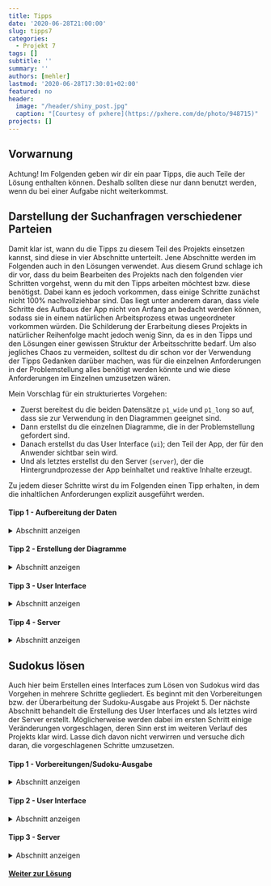 ---
title: Tipps
date: '2020-06-28T21:00:00'
slug: tipps7
categories:
  - Projekt 7
tags: []
subtitle: ''
summary: ''
authors: [mehler]
lastmod: '2020-06-28T17:30:01+02:00'
featured: no
header:
  image: "/header/shiny_post.jpg"
  caption: "[Courtesy of pxhere](https://pxhere.com/de/photo/948715)"
projects: []
---

## Vorwarnung

Achtung! Im Folgenden geben wir dir ein paar Tipps, die auch Teile der Lösung enthalten können. Deshalb sollten diese nur dann benutzt werden, wenn du bei einer Aufgabe nicht weiterkommst.

## Darstellung der Suchanfragen verschiedener Parteien
Damit klar ist, wann du die Tipps zu diesem Teil des Projekts einsetzen kannst, sind diese in vier Abschnitte unterteilt. Jene Abschnitte werden im Folgenden auch in den Lösungen verwendet. Aus diesem Grund schlage ich dir vor, dass du beim Bearbeiten des Projekts nach den folgenden vier Schritten vorgehst, wenn du mit den Tipps arbeiten möchtest bzw. diese benötigst. Dabei kann es jedoch vorkommen, dass einige Schritte zunächst nicht 100% nachvollziehbar sind. Das liegt unter anderem daran, dass viele Schritte des Aufbaus der App nicht von Anfang an bedacht werden können, sodass sie in einem natürlichen Arbeitsprozess etwas ungeordneter vorkommen würden. Die Schilderung der Erarbeitung dieses Projekts in natürlicher Reihenfolge macht jedoch wenig Sinn, da es in den Tipps und den Lösungen einer gewissen Struktur der Arbeitsschritte bedarf. Um also jegliches Chaos zu vermeiden, solltest du dir schon vor der Verwendung der Tipps Gedanken darüber machen, was für die einzelnen Anforderungen in der Problemstellung alles benötigt werden könnte und wie diese Anforderungen im Einzelnen umzusetzen wären.

Mein Vorschlag für ein strukturiertes Vorgehen:

- Zuerst bereitest du die beiden Datensätze `p1_wide` und `p1_long` so auf, dass sie zur Verwendung in den Diagrammen geeignet sind.
- Dann erstellst du die einzelnen Diagramme, die in der Problemstellung gefordert sind.
- Danach erstellst du das User Interface (`ui`); den Teil der App, der für den Anwender sichtbar sein wird.
- Und als letztes erstellst du den Server (`server`), der die Hintergrundprozesse der App beinhaltet und reaktive Inhalte erzeugt.

Zu jedem dieser Schritte wirst du im Folgenden einen Tipp erhalten, in dem die inhaltlichen Anforderungen explizit ausgeführt werden. 

#### Tipp 1 - Aufbereitung der Daten
<details><summary>Abschnitt anzeigen</summary>
Sobald man die beiden Datensätze `p1_wide` und `p1_long` heruntergeladen hat, sollte man sich deren Aufbau anschauen. Der relevanteste Unterschied beider Datensätze besteht darin, dass die Prozentangaben der einzelnen Parteien bei `p1_long` in einer Spalte vorliegen, während bei `p1_wide` für jede Partei eine eigene Spalte vorliegt. Dadurch ergibt sich eine nötige Erweiterung des Datensatzes für die Erstellung der Diagramme: bei `p1_long` muss man manuell eine neue Variable mit den kumulierten Prozentangaben für die einzelnen Parteien erstellen. Schau dir dafür mal die `tapply`-Funktion an!
Die zweite Problematik wurde bereits in Projekt 1 angesprochen und wird durch die Überprüfung der Struktur der Datumsvariablen in beiden Datensätzen deutlich: R erkennt die Datumsangaben nicht als solche an. Um das zu erreichen, muss man jeweils eine neue Datumsvariable erstellen, in der das Datum von der Klasse `factor` in die Klasse `POSIXct` umgewandelt wurde. Da es in diesem Projekt schwerpunktmäßig nicht um die Arbeit mit Datensätzen geht, kannst du diese Umwandlungen aus den [Lösungen von Projekt 1](/post/loesungen1) übernehmen. 
</details>

#### Tipp 2 - Erstellung der Diagramme
<details><summary>Abschnitt anzeigen</summary>
Auch bei der Erstellung der Diagramme kannst du große Teile aus Projekt 1 übernehmen. Die Diagramme 1 und 2 können beinahe unverändert aus den [Lösungen von Projekt 1](/post/loesungen1) übernommen werden. Nur die Diagramme 3 und 4 (das Balkendiagramm und das Kuchendiagramm) musst du neu erstellen. Verwende dafür der Einfachheit halber den Datensatz `p1_wide` in Verbindung mit `ggplot2`. Falls du damit nicht zurechtkommst, kannst du auch mit den beiden Funktionen `barplot` und `pie` arbeiten; diese weisen jedoch gewisse Nachteile auf. 
</details>

#### Tipp 3 - User Interface
<details><summary>Abschnitt anzeigen</summary>
Überlege dir, welche Input-Fenster für die App benötigt werden. Zur Hilfe kannst du hier eine kleine Übersicht der Input-Funktionen sehen:
[![](/post/2020-07-21-uebersicht7_files/shiny-Befehle-Inputs.png)](https://shiny.rstudio.com/tutorial/)

In jedem Fall benötigst du Inputs für einfachen Text, eine Datumsspanne, Checkboxen und einen Button.
Ein weiterer wichtiger Punkt für das User Interface ist die sogenannte `navbarPage`. Innerhalb dieser Funktion bestimmst du mit einzelnen `tabsetPanel`-Befehlen die Inhalte der verschiedenen Unterseiten. Schau dir dafür einfach die Hilfefunktion in R an oder suche im Internet nach weiterer Hilfe.

<i>Zusatz:</i> Sofern du alle Bestandteile im Einzelnen erstellen konntest, besteht nun die Frage, wie diese möglichst ästhetisch angeordnet und formatiert werden können. Da `shiny` auf Basis von HTML funktioniert, können dir hier auch Kenntnisse von CSS (Cascading Style Sheets - " gestufte Gestaltungsbögen") weiterhelfen. Schau dir dafür gerne auch Tutorials zu CSS an, oder suche explizit nach der Umsetzung bestimmter Gestaltungsideen.
An einigen Stellen im User Interface kannst du verschiedenste Gestaltungsvorschriften einsetzen, deren Gültigkeit vom gesamten Dokument bis auf die kleinste Einheit reichen kann. Derart lassen sich verschieden spezifische Optimierungen ästhetischer Natur überall im R-Skript vornehmen. Im Folgenden siehst du zwei beispielhafte Befehle:

```{r, eval = FALSE}
##Beispiel 1 - Stellung im Skript relevant
style = "background: #337ab7; color: white;" #bestimmt je nach Stellung im Skript Hintergrundfarbe und Schriftfarbe

##Beispiel 2 - Allgemeine Style-Vorschrift am Anfang des Dokuments
tags$head(
  tags$style(".navbar {background-color: #eded00;}", #bestimmt Hintergrundfarbe der "navbar"
             ".navbar-default .navbar-brand {color: black; background-color: #ffaa00}")) #bestimmt Hintergrundfarbe und Schriftfarbe des Navbar-Titels
```

</details>

#### Tipp 4 - Server
<details><summary>Abschnitt anzeigen</summary>
Im Server geht es darum, die Outputs der App zu erstellen und dabei die Inputs mit einzubeziehen. Die bereits erstellten Diagramme musst du dafür zunächst in eine `render`-Funktion einfügen und dann anhand der zuvor definierten Bezeichnungen im User Interface den richtigen Outputs zuweisen. Eine kurze Erklärung dazu erhältst du [hier](https://shiny.rstudio.com/tutorial/written-tutorial/lesson4/).
Für das Einbeziehen der Inputs in die Diagramme benötigst du Wissen darüber, wie die eingegebenen Daten in den Input-Variablen vorliegen (abrufen kannst du die Inputs über `input$inputId`). Der Titel wird als normaler Text vorliegen, weshalb man `input$Titel` einfach an die Stelle des Titels setzen kann. Der Input der Datumsspanne wird aus zwei Daten im Format "yyyy-mm-dd" bestehen (`input$Datum[1]` und `input$Datum[2]`). Damit R diese auch als Datum erkennen kann, müssen diese in das `POSIXct`-Format umgewandelt werden (das geht einfach mit `asPOSIXct`). Dann kann man mit zwei einfachen größer (>)/kleiner (<) Bedingungen, die erwünschte Datumsspanne aus dem Datensatz herausfiltern. Hierfür braucht man die `reactiveValues`-Funktion zum Erstellen eines reaktiven Datensatzes (als Ausgangspunkt für Veränderungen anhand des Inputs und als Default-Datensatz zur Erstellung der Diagramme beim Öffnen der App) und die `observeEvent`-Funktion damit die Aktualisierung des verwendeten Datensatzes erst nach dem Betätigen des Action-Buttons geschieht. Ist diese Veränderung geschehen, muss man auch den in den Diagrammen verwendeten Datensatz verändern (dort muss der reaktive Datensatz eingesetzt werden). Denk dabei daran, dass in den Diagrammen mit zwei Datensätzen gearbeitet wird, weshalb du zwei reaktive Datensätze erstellen musst. Als letztes musst du noch den Input der zu verwendenden Parteien in die Veränderung der reaktiven Datensätze (innerhab der `observeEvent`-Funktion) einbeziehen. Innerhalb von `input$Parteien` liegen die ausgewählten Parteien als Faktoren vor (z.B. `CDU`), weshalb du mithilfe einer `is.element`-Bedingung die ausgewählten Parteien aus dem Ursprungsdatensatz herausfiltern kannst.

<u><i>Zusatz:</i></u> Nach der Einbindung dieser Befehle in den `server` ist die App fertig und kann mit `shinyApp(ui, server)` ausgeführt werden. Doch damit diese App auch formal bereit zum Hochladen wäre, muss man alle anderen ausgeführten Befehle ab dem Download der beiden Datensätze `p1_long` und `p1_wide` in die `server`-Funktion einbeziehen. Das führt dazu, dass beim Ausführen der App alle Veränderungen an den Datensätzen automatisch ein Mal ausgeführt werden. Man könnte denken, dass dies zu Problemen führen könnte, da diese Befehle keine reaktiven Inputs beinhalten. Doch da im `server` nur jene Befehle wiederholt ausgeführt werden, die auf Veränderungen in den Inputs reagieren, bedeutet das im Umkehrschluss, dass die Veränderungen in den Datensätzen `p1_long` und `p1_wide` direkt beim Start der App vorgenommen und nicht wiederholt werden.
</details>

## Sudokus lösen
Auch hier beim Erstellen eines Interfaces zum Lösen von Sudokus wird das Vorgehen in mehrere Schritte gegliedert. Es beginnt mit den Vorbereitungen bzw. der Überarbeitung der Sudoku-Ausgabe aus Projekt 5. Der nächste Abschnitt behandelt die Erstellung des User Interfaces und als letztes wird der Server erstellt. Möglicherweise werden dabei im ersten Schritt einige Veränderungen vorgeschlagen, deren Sinn erst im weiteren Verlauf des Projekts klar wird. Lasse dich davon nicht verwirren und versuche dich daran, die vorgeschlagenen Schritte umzusetzen.

#### Tipp 1 - Vorbereitungen/Sudoku-Ausgabe
<details><summary>Abschnitt anzeigen</summary>
Wenn man die Abbildung aus Projekt 5 übernimmt, hat man ein Sudoku-Gitter mit farbig hinterlegten Zahlen und der Überschrift "Sudoku". Als Abbildung allein ergibt das vielleicht Sinn, doch für die App sollten daran einige Veränderungen vorgenommen werden:

1. Die Beschriftung der Achsen sollte wieder hinzugefügt werden.
2. Die Legende auf der rechte Seite sollte entfernt werden.
3. Das Sudoku benötigt keinen Titel (dieser sitzt in der App an einer anderen Stelle).
4. Die Abstände des Sudokus zu den Rändern der Abbildung können mit dem `mar`-Argument in der `par`-Funktion angepasst werden.
5. Die Größe der Zahlen in den Feldern kann vergrößert werden.
</details>

#### Tipp 2 - User Interface
<details><summary>Abschnitt anzeigen</summary>
Im User Interface muss entschieden werden, mit welchen Inputs das Einsetzen von Zahlen und das Hochladen eines eigenen Sudokus umgesetzt werden sollen. Das Einsetzen von Zahlen gestaltet nicht so einfach wie in der analogen Form, bei der man "einfach" eine Zahl in ein Kästchen schreibt. In einer digitalen Form muss angegeben werden, an welcher Position die ausgewählte Zahl eingesetzt werden soll. Aus diesem Grund braucht man hier neben einem Zahlen-Input zwei weitere Zahlen-Inputs für Zeilen und Spaltenangabe jeweils mit einem Wertebereich von 1 bis 9 sowie auch einen Action-Button für das tatsächliche Einsetzen der Zahl. Für das Hochladen eines eigenen Sudokus braucht man darüber hianus einen Input für Dateien. Damit es dabei zu keinen Problemen kommt, kann man hier auch einen weiteren Action-Button einbauen, der später steuert, ob und wann genau die hochgeladene Datei als Quelle für die Abbildung übernommen werden soll.

Als zweiter Punkt geht es im User Interface darum, die benötigten Inputs ansehnlich anzuordnen, sodass auch eine optisch ansprechende App entsteht. Dafür benutzen wir in diesem Fall das übergeordnete Layout `pageWithSidebar`, das aus `sidebarPanel` und `mainPanel` (+ optional einem `titlePanel`) besteht. Darüber hinaus kann die App auch durch weitere Style-Vorgaben verschönert werden, die man mithilfe der Formatierungssprache [CSS](https://wiki.selfhtml.org/wiki/CSS) in R einbinden kann. Beispiele dafür siehst du hier:

```{r, eval = FALSE}
##Beispiel 1 - Stellung im Skript relevant
style = "background: #337ab7; color: white;" #bestimmt je nach Stellung im Skript Hintergrundfarbe und Schriftfarbe

##Beispiel 2 - Allgemeine Style-Vorschrift am Anfang des Dokuments
tags$head(
  tags$style(".navbar {background-color: #eded00;}", #bestimmt Hintergrundfarbe der "navbar"
             ".navbar-default .navbar-brand {color: black; background-color: #ffaa00}")) #bestimmt Hintergrundfarbe und Schriftfarbe des Navbar-Titels
```

</details>

#### Tipp 3 - Server
<details><summary>Abschnitt anzeigen</summary>
Schritt 1: Zunächst braucht man ein Beispiel Sudoku, das abgebildet wird, wenn die App geöffnet wird und noch kein eigenes Sudoku geladen wurde. Anhand von diesem Sudoku können wir auch die Funktionalität des Einsetzens der Zahlen überprüfen und die Funktion einfügen, dass vorgegebene Zahlen nicht verändert werden können. Dafür muss man den Datensatz (also das Sudoku) laden und als reaktiven Datensatz abspeichern, indem man die `reactiveValues`-Funktion verwendet. Nun liegt das Sudoku im ursprünglichen Objekt (z.B. `BeispielSudoku`) und im reaktiven Objekt (z.B. `rv$data`) vor, anhand dessen nun die Abbildung erstellt werden soll.

Da erst auf Knopfdruck eine Zahl an die gewählte Position gesetzt werden soll, nutzt man nun eine `observeEvent`-Funktion, um das reaktive Objekt (z.B. `rv$data`) um die einzusetzende Zahl an der gewählten Position zu erweitern. Diese Zahl soll jedoch nur dann an der gewählten Position eingesetzt werden können, wenn an der gewählten Position im Ausgangssudoku (z.B. `BeispielSudoku`) keine vorgegebene Zahl steht. Das kann man mithilfe einer `if`-Funktion implizieren, da über den gesamten Lösungsprozess hinweg das Ausgangssudoku (`BeispielSudoku`) nicht verändert wird und deshalb als Objekt für den Abgleich fungieren kann.

Schritt 2: Möchte man jedoch sein eigenes Sudoku in diesem Interface lösen, muss das Ganze erweitert werden. Unter anderem braucht man eine weitere `observeEvent`-Funktion, um das hochgeladene Sudoku in die Abbildung zu übertragen. Dafür muss man sich jedoch den Inhalt des dazugehörigen Inputs genauer anschauen. Wie die Input-Variable aufgebaut ist, kannst du [hier](https://shiny.rstudio.com/reference/shiny/latest/fileInput.html) nachschauen. Es zeigt sich, dass die Input-Variable unter `input$inputId$datapath` den Dateipfad des geladenen Sudokus abspeichert mithilfe dessen man im Folgenden das Sudoku in die Sitzung laden kann (einfach `Sudoku <- readRDS(input$inputId$datapath)`). Ebenso wie beim Beispiel-Sudoku benötigt man dieses geladene Sudoku nun einmal als "festes" Objekt für den Abgleich mit dem Ausgangssudoku und einmal als reaktives Objekt (in `rv$data`) für die Erstellung der Abbildung. Nun muss man mit `if`-Funktionen festlegen, wie das Einsetzen von Zahlen erfolgen soll, wenn kein Sudoku hochgeladen wurde, und wie es ablaufen soll, wenn ein eigenes Sudoku hochgeladen wurde.

<u><i>Zusatz:</i></u> Zu diesem Zeitpunkt hat man eine funktionsfähige App zum Lösen von Sudokus erstellt. Doch um die App auch formell für den theoretischen Upload vorzubereiten, sollte man noch alle Vorbereitungen der Sudoku-Abbildung in die `server`-Funktion einfügen. Dadurch werden die Veränderungen automatisch ein Mal beim Start der App ausgeführt und für die gesamte Sitzung beibehalten. 
</details>

#### [Weiter zur Lösung](/post/loesungen7)
